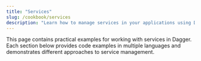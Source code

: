 ```yaml
---
title: "Services"
slug: /cookbook/services
description: "Learn how to manage services in your applications using Dagger with practical examples."
---
```



This page contains practical examples for working with services in Dagger. Each section below provides code examples in multiple languages and demonstrates different approaches to service management.

<UseService />

<ExposeServiceToHost />

<ExposeHostServiceToFunction />

<UseServiceEndpoints />

<CreateServiceForTest />

<StartStopService />
